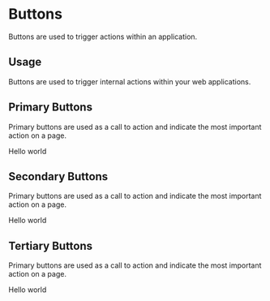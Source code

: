 
<Meta title="Design System|Buttons" component={PrimaryButton} />

# Buttons

Buttons are used to trigger actions within an application.

## Usage

Buttons are used to trigger internal actions within your web applications.

## Primary Buttons

Primary buttons are used as a call to action and indicate the most important action on a page.

<Preview withToolbar>
  <Story name="primary">
    <PrimaryButton onClick={action('button-click')} disabled={boolean("Disabled", false)}>Hello world</PrimaryButton>
  </Story>
</Preview >

## Secondary Buttons

Primary buttons are used as a call to action and indicate the most important action on a page.

<Story name = "secondary">
  <SecondaryButton>Hello world</SecondaryButton>
</Story>

## Tertiary Buttons

Primary buttons are used as a call to action and indicate the most important action on a page.

<Story name = "tertiary">
  <TertiaryButton>Hello world</TertiaryButton>
</Story>